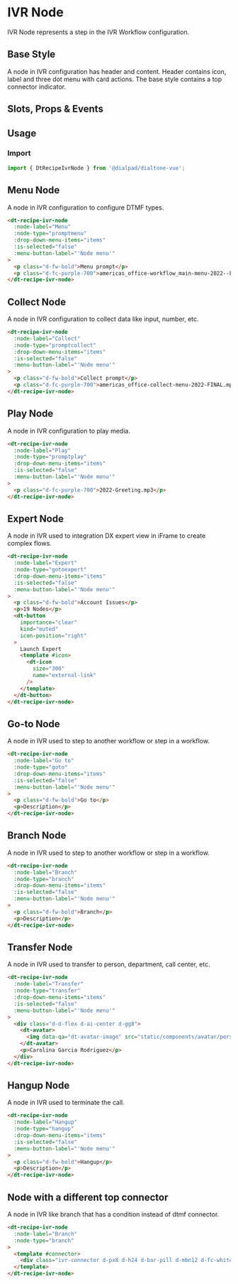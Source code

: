 

<Meta of={IvrNodeStories}/>

# IVR Node

<Subtitle>
  IVR Node represents a step in the IVR Workflow configuration.
</Subtitle>

## Base Style

A node in IVR configuration has header and content. Header contains icon, label and three dot menu with card actions.
The base style contains a top connector indicator.

<Canvas>
  <Story id="recipes-cards-ivr-node--default" />
</Canvas>

## Slots, Props & Events

<Controls />

## Usage

### Import

```jsx
import { DtRecipeIvrNode } from '@dialpad/dialtone-vue';
```

## Menu Node

A node in IVR configuration to configure DTMF types.

<Canvas>
    <Story id="recipes-cards-ivr-node--prompt-menu" />
</Canvas>

```html
<dt-recipe-ivr-node
  :node-label="Menu"
  :node-type="promptmenu"
  :drop-down-menu-items="items"
  :is-selected="false"
  :menu-button-label="'Node menu'"
>
  <p class="d-fw-bold">Menu prompt</p>
  <p class="d-fc-purple-700">americas_office-workflow_main-menu-2022--FINAL.mp3</p>
</dt-recipe-ivr-node>
```

## Collect Node

A node in IVR configuration to collect data like input, number, etc.

<Canvas>
    <Story id="recipes-cards-ivr-node--prompt-collect" />
</Canvas>

```html
<dt-recipe-ivr-node
  :node-label="Collect"
  :node-type="promptcollect"
  :drop-down-menu-items="items"
  :is-selected="false"
  :menu-button-label="'Node menu'"
>
  <p class="d-fw-bold">Collect prompt</p>
  <p class="d-fc-purple-700">americas_office-collect-menu-2022-FINAL.mp3</p>
</dt-recipe-ivr-node>
```

## Play Node

A node in IVR configuration to play media.

<Canvas>
    <Story id="recipes-cards-ivr-node--prompt-play" />
</Canvas>

```html
<dt-recipe-ivr-node
  :node-label="Play"
  :node-type="promptplay"
  :drop-down-menu-items="items"
  :is-selected="false"
  :menu-button-label="'Node menu'"
>
  <p class="d-fc-purple-700">2022-Greeting.mp3</p>
</dt-recipe-ivr-node>
```

## Expert Node

A node in IVR used to integration DX expert view in iFrame to create complex flows.

<Canvas>
    <Story id="recipes-cards-ivr-node--expert" />
</Canvas>

```html
<dt-recipe-ivr-node
  :node-label="Expert"
  :node-type="gotoexpert"
  :drop-down-menu-items="items"
  :is-selected="false"
  :menu-button-label="'Node menu'"
>
  <p class="d-fw-bold">Account Issues</p>
  <p>19 Nodes</p>
  <dt-button
    importance="clear"
    kind="muted"
    icon-position="right"
  >
    Launch Expert
    <template #icon>
      <dt-icon
        size="300"
        name="external-link"
      />
    </template>
  </dt-button>
</dt-recipe-ivr-node>
```

## Go-to Node

A node in IVR used to step to another workflow or step in a workflow.

<Canvas>
    <Story id="recipes-cards-ivr-node--go-to" />
</Canvas>

```html
<dt-recipe-ivr-node
  :node-label="Go to"
  :node-type="goto"
  :drop-down-menu-items="items"
  :is-selected="false"
  :menu-button-label="'Node menu'"
>
  <p class="d-fw-bold">Go to</p>
  <p>Description</p>
</dt-recipe-ivr-node>
```

## Branch Node

A node in IVR used to step to another workflow or step in a workflow.

<Canvas>
    <Story id="recipes-cards-ivr-node--branch" />
</Canvas>

```html
<dt-recipe-ivr-node
  :node-label="Branch"
  :node-type="branch"
  :drop-down-menu-items="items"
  :is-selected="false"
  :menu-button-label="'Node menu'"
>
  <p class="d-fw-bold">Branch</p>
  <p>Description</p>
</dt-recipe-ivr-node>
```

## Transfer Node

A node in IVR used to transfer to person, department, call center, etc.

<Canvas>
    <Story id="recipes-cards-ivr-node--transfer" />
</Canvas>

```html
<dt-recipe-ivr-node
  :node-label="Transfer"
  :node-type="transfer"
  :drop-down-menu-items="items"
  :is-selected="false"
  :menu-button-label="'Node menu'"
>
  <div class="d-d-flex d-ai-center d-gg8">
    <dt-avatar>
      <img data-qa="dt-avatar-image" src="static/components/avatar/person.png" alt="Person Avatar">
    </dt-avatar>
    <p>Carolina Garcia Rodriguez</p>
  </div>
</dt-recipe-ivr-node>
```

## Hangup Node

A node in IVR used to terminate the call.

<Canvas>
    <Story id="recipes-cards-ivr-node--hangup" />
</Canvas>

```html
<dt-recipe-ivr-node
  :node-label="Hangup"
  :node-type="hangup"
  :drop-down-menu-items="items"
  :is-selected="false"
  :menu-button-label="'Node menu'"
>
  <p class="d-fw-bold">Hangup</p>
  <p>Description</p>
</dt-recipe-ivr-node>
```

## Node with a different top connector

A node in IVR like branch that has a condition instead of dtmf connector.

<Canvas>
  <Story id="recipes-cards-ivr-node--node-with-top-connector" />
</Canvas>

```html
<dt-recipe-ivr-node
  :node-label="Branch"
  :node-type="branch"
>
  <template #connector>
    <div class="ivr-connector d-px8 d-h24 d-bar-pill d-mbn12 d-fc-white d-fs-100">Add branch</div>
  </template>
</dt-recipe-ivr-node>
```

